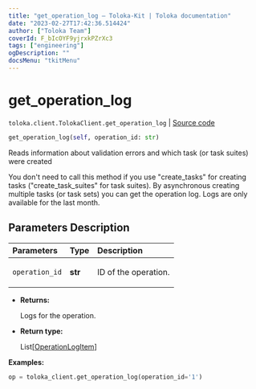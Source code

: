```yaml
---
title: "get_operation_log — Toloka-Kit | Toloka documentation"
date: "2023-02-27T17:42:36.514424"
author: ["Toloka Team"]
coverId: F_bIcOYF9yjrxkPZrXc3
tags: ["engineering"]
ogDescription: ""
docsMenu: "tkitMenu"
---
```


# get_operation_log
`toloka.client.TolokaClient.get_operation_log` | [Source code](https://github.com/Toloka/toloka-kit/blob/v1.1.4/src/client/__init__.py#L2870)

```python
get_operation_log(self, operation_id: str)
```

Reads information about validation errors and which task (or task suites) were created

You don't need to call this method if you use "create_tasks" for creating tasks ("create_task_suites" for task suites).
By asynchronous creating multiple tasks (or task sets) you can get the operation log.
Logs are only available for the last month.

## Parameters Description

| Parameters | Type | Description |
| :----------| :----| :-----------|
`operation_id`|**str**|<p>ID of the operation.</p>

* **Returns:**

  Logs for the operation.

* **Return type:**

  List\[[OperationLogItem](/docs/toloka-kit/reference/toloka.client.operation_log.OperationLogItem)\]

**Examples:**

```python
op = toloka_client.get_operation_log(operation_id='1')
```